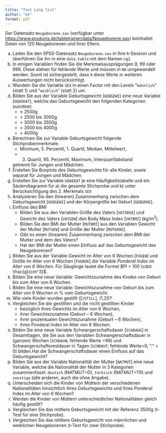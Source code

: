 ```yaml
---
title: "Test Long list"
author: "me"
format: pdf
---
```


:::: {.callout-note appearance="simple"}

Der Datensatz `Neugeborene.sav` (verfügbar unter <https://www.produnis.de/tabletrainer/data/Neugeborene.sav>) beinhaltet Daten von 120 Neugeborenen und ihrer Eltern.


a) Laden Sie den SPSS-Datensatz `Neugeborene.sav` in Ihre `R`-Session und überführen Sie ihn in eine `data.table` mit dem Namen `ng2`. 
b) In einigen Variablen finden Sie die Merkmalsausprägungen 9, 99 oder 999. Diese
stehen für fehlende Werte und müssen in `NA` umgewandelt werden. Somit ist sichergestellt, dass `R` diese Werte in weiteren Auswertungen nicht berücksichtigt.
c) Wandeln Sie die Variable `SEX` in einen Factor mit den Levels "`männlich`" (statt 1) und "`weiblich`" (statt 2) um.
d) Bilden Sie aus der Variable Geburtsgewicht (`GEBGEWI`) eine neue Variable (`GEWIKAT`), welche das Geburtsgewicht den folgenden Kategorien zuordnet:
    + $\le$ 2500g      
    + $>$ 2500 bis 3000g 
    + $>$ 3000 bis 3500g 
    + $>$ 3500 bis 4000g 
    + $>$ 4000g          
e) Berechnen Sie zur Variable Geburtsgewicht folgende Stichprobenmerkmale:
    + Minimum, 5. Perzentil, 1. Quartil, Median, Mittelwert,
    + 3. Quartil, 95. Perzentil, Maximum, Interquartilabstand
    
   getrennt für Jungen und Mädchen.
f) Erstellen Sie Boxplots des Geburtsgewichts für alle Kinder, sowie separat für Jungen und Mädchen.
g) Erstellen Sie zur Variable `GEWIKAT` je eine Häufigkeitstabelle und ein Säulendiagramm für a) die gesamte Stichprobe und b) unter Berücksichtigung des 2. Merkmals `SEX`
h) Analysieren Sie den (linearen) Zusammenhang zwischen dem Geburtsgewicht [`GEBGEWI`] und der Körpergröße bei Geburt [`GEBGROE`].
i) Einfluss des BMI
    + Bilden Sie aus den Variablen Größe des Vaters [`VATGROE`] und Gewicht des Vaters [`VATGEW`] den Body Mass Index [`VATBMI`] (kg/m^2^). 
    + Bilden Sie den BMI der Mutter [`MUTBMI`] aus den Variablen Gewicht der Mutter [`MUTGEW`] und Größe der Mutter [`MUTGROE`].
    + Gibt es einen (linearen) Zusammenhang zwischen dem BMI der Mutter und dem des Vaters? 
    + Hat der BMI der Mutter einen Einfluss auf das Geburtsgewicht des Neugeborenen?
j) Bilden Sie aus der Variable Gewicht im Alter von 6 Wochen [`FUGEW`] und Größe im Alter von 6 Wochen [`FUGROE`] die Variable *Ponderal Index im Alter von 6 Wochen*. \newline Für Säuglinge lautet die Formel $PI = 100 \cdot \frac{g}{cm^3}$.
k) Bilden Sie eine neue Variable: Gewichtszunahme des Kindes von Geburt bis zum Alter von 6 Wochen.
l) Bilden Sie eine neue Variable: Gewichtszunahme von Geburt bis zum Alter von 6 Wochen in % vom Geburtsgewicht.
m) Wie viele Kinder wurden gestillt ([`JSTILL`], (1,2))?
n) Vergleichen Sie die gestillten und die nicht gestillten Kinder
    + bezüglich ihres Gewichts im Alter von 6 Wochen,
    + ihrer Gewichtszunahme (Geburt – 6 Wochen),
    + ihrer prozentualen Gewichtszunahme (Geburt – 6 Wochen),
    + ihres Ponderal Index im Alter von 6 Wochen.
o) Bilden Sie eine neue Variable Schwangerschaftsdauer [`SCHDAUG`] in Gesamttagen, die Sie aus den Variablen Schwangerschaftsdauer in (ganzen) Wochen (`SCHDAUW`, fehlende Werte =99) und Schwangerschaftsrestdauer in Tagen (`SCHDAUT`; fehlende Werte=9; "." = 0) bilden.\newline Hat die Schwangerschaftsdauer einen Einfluss auf das Geburtsgewicht?
p) Bilden Sie aus der Variable Nationalität der Mutter [`NATMUT`] eine neue Variable, welche die Nationalität der Mutter in 3 Kategorien zusammenfasst: `deutsch` (NATMUT=D), `türkisch` (NATMUT=TR) und `sonstige` (alle anderen, auch die ohne Angabe).
q) Unterscheiden sich die Kinder von Müttern der verschiedenen Nationalitäten hinsichtlich ihres Geburtsgewichts und ihres Ponderal Index im Alter von 6 Wochen?
r) Werden die Kinder von Müttern unterschiedlicher Nationalitäten gleich häufig gestillt?
s) Vergleichen Sie das mittlere Geburtsgewicht mit der Referenz 3500g (t-Test für eine Stichprobe).
t) Vergleichen Sie das mittlere Geburtsgewicht von männlichen und weiblichen Neugeborenen  (t-Test für zwei Stichprobe).

::::
